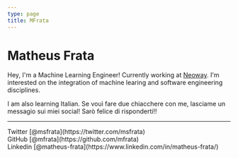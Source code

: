 ```yaml
---
type: page
title: MFrata
---
```


# Matheus Frata


Hey, I'm a Machine Learning Engineer! Currently working at
[Neoway](https://neowaylabs.github.io/). I'm interested on the integration of
machine learing and software engineering disciplines.

I am also learning Italian. Se vouì fare due chiacchere con me, lasciame un
messagio sui miei social! Sarò felice di risponderti!!

---

<div>
  Twitter [@msfrata](https://twitter.com/msfrata)
  <br />
  GitHub [@mfrata](https://github.com/mfrata)
  <br />
  Linkedin [@matheus-frata](https://www.linkedin.com/in/matheus-frata/)
</div>
